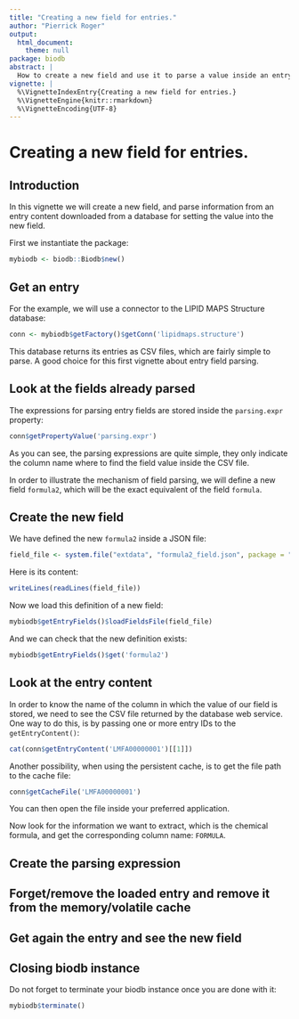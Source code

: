 ```yaml
---
title: "Creating a new field for entries."
author: "Pierrick Roger"
output:
  html_document:
    theme: null
package: biodb
abstract: |
  How to create a new field and use it to parse a value inside an entry content.
vignette: |
  %\VignetteIndexEntry{Creating a new field for entries.}
  %\VignetteEngine{knitr::rmarkdown}
  %\VignetteEncoding{UTF-8}
---
```


# Creating a new field for entries.

## Introduction

In this vignette we will create a new field, and parse information from an entry content downloaded from a database for setting the value into the new field.

First we instantiate the package:
```r
mybiodb <- biodb::Biodb$new()
```

## Get an entry

For the example, we will use a connector to the LIPID MAPS Structure database:
```r
conn <- mybiodb$getFactory()$getConn('lipidmaps.structure')
```
This database returns its entries as CSV files, which are fairly simple to parse. A good choice for this first vignette about entry field parsing.

## Look at the fields already parsed

The expressions for parsing entry fields are stored inside the `parsing.expr` property:
```r
conn$getPropertyValue('parsing.expr')
```
As you can see, the parsing expressions are quite simple, they only indicate the column name where to find the field value inside the CSV file.

In order to illustrate the mechanism of field parsing, we will define a new field `formula2`, which will be the exact equivalent of the field `formula`.

## Create the new field

We have defined the new `formula2` inside a JSON file:
```r
field_file <- system.file("extdata", "formula2_field.json", package = "biodb")
```
Here is its content:
```r
writeLines(readLines(field_file))
```

Now we load this definition of a new field:
```r
mybiodb$getEntryFields()$loadFieldsFile(field_file)
```

And we can check that the new definition exists:
```r
mybiodb$getEntryFields()$get('formula2')
```

## Look at the entry content

In order to know the name of the column in which the value of our field is stored, we need to see the CSV file returned by the database web service. One way to do this, is by passing one or more entry IDs to the `getEntryContent()`:
```r
cat(conn$getEntryContent('LMFA00000001')[[1]])
```
Another possibility, when using the persistent cache, is to get the file path to the cache file:
```r
conn$getCacheFile('LMFA00000001')
```
You can then open the file inside your preferred application.

Now look for the information we want to extract, which is the chemical formula, and get the corresponding column name: `FORMULA`.

## Create the parsing expression

<!--
X	1. We need to move the constant parsing expressions into the database information file dbinfo.json
	2. We need to allow the definition of additional parsing expressions.
-->

## Forget/remove the loaded entry and remove it from the memory/volatile cache

## Get again the entry and see the new field

## Closing biodb instance

Do not forget to terminate your biodb instance once you are done with it:
```r
mybiodb$terminate()
```
